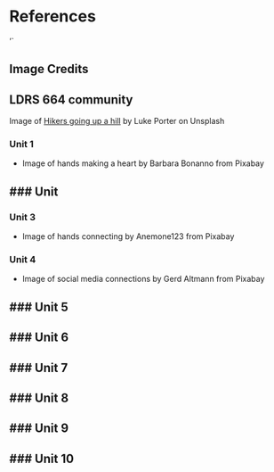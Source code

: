 # References {-}
'`

## Image Credits

## LDRS 664 community

Image of [Hikers going up a hill](https://unsplash.com/photos/NEqEC7qa9FM)
 by Luke Porter on Unsplash

### Unit 1
- Image of hands making a heart by Barbara Bonanno from Pixabay

### Unit
-


### Unit 3
- Image of hands connecting by Anemone123 from Pixabay


### Unit 4
- Image of social media connections by Gerd Altmann from Pixabay


### Unit 5
-



### Unit 6
-



### Unit 7
-



### Unit 8
-



### Unit 9
-



### Unit 10
-
